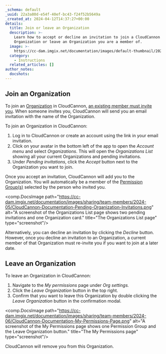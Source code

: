 ```yaml
---
_schema: default
_uuid: 22a3a80d-e54f-40ef-bc43-f24f52b5649a
_created_at: 2024-04-12T14:37:27+00:00
details:
  title: Join or leave an Organization
  description: >-
    Learn how to accept or decline an invitation to join a CloudCannon
    Organization or leave an Organization you are a member of.
  image: >-
    https://cc-dam.imgix.net/documentation/images/default-thumbnail/2023-Q4/CloudCannon-Documentation-Thumbnail.png
  category:
    - Instructions
  related_articles: []
author_notes:
  docshots:
---
```

## Join an Organization

To join an [Organization](/documentation/articles/what-is-an-organization/) in CloudCannon, [an existing member must invite you](/documentation/articles/add-a-team-member-to-your-organization/). When someone invites you, CloudCannon will send you an email invitation with the name of the Organization.

To join an Organization in CloudCannon:

1. Log in to CloudCannon or create an account using the link in your email invitation.
2. Click on your avatar in the bottom left of the app to open the *Account menu* and select *Organizations*. This will open the *Organizations List* showing all your current Organizations and pending invitations.
3. Under *Pending invitations*, click the *Accept* button next to the Organization you want to join.

Once you accept an invitation, CloudCannon will add you to the Organization. You will automatically be a member of the [Permission Group(s)](/documentation/articles/what-are-permission-groups/) selected by the person who invited you.

<comp.DocsImage path="https://cc-dam.imgix.net/documentation/images/sharing/team-members/2024-05/CloudCannon-Documentation-Pending-Organization-Invitations.png" alt="A screenshot of the Organizations List page shows two pending invitations and one Organization card." title="The Organizations List page" type="screenshot"/>

Alternatively, you can decline an invitation by clicking the *Decline* button. However, once you decline an invitation to an Organization, a current member of that Organization must re-invite you if you want to join at a later date.

## Leave an Organization

To leave an Organization in CloudCannon:

1. Navigate to the *My permissions* page under *Org settings.*
2. Click the *Leave Organization* button in the top right.
3. Confirm that you want to leave this Organization by double clicking the *Leave Organization* button in the confirmation modal.

<comp.DocsImage path="https://cc-dam.imgix.net/documentation/images/sharing/team-members/2024-06/CloudCannon-Documentation-My-Permissions-Page.png" alt="A screenshot of the My Permissions page shows one Permission Group and the Leave Organization button." title="The My Permissions page" type="screenshot"/>

CloudCannon will remove you from this Organization.